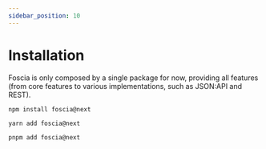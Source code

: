 ```yaml
---
sidebar_position: 10
---
```



# Installation

Foscia is only composed by a single package for now, providing all features
(from core features to various implementations, such as JSON:API and REST).

<Tabs groupId="packageManager">
  <TabItem
    value="npm"
    label="NPM"
    default
  >

```shell
npm install foscia@next
```

  </TabItem>
  <TabItem
    value="yarn"
    label="YARN"
    default
  >

```shell
yarn add foscia@next
```

  </TabItem>
  <TabItem
    value="pnpm"
    label="PNPM"
    default
  >

```shell
pnpm add foscia@next
```

  </TabItem>
</Tabs>
